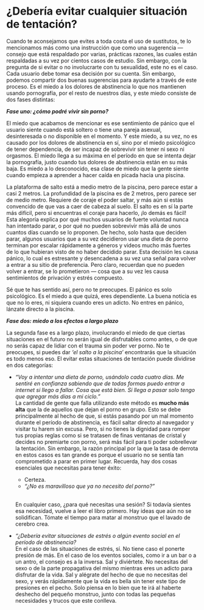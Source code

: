 # ¿Debería evitar cualquier situación de tentación? {#deberia-evitar-cualquier-situacion-de-tentacion}

Cuando te aconsejamos que evites a toda costa el uso de sustitutos, te lo mencionamos más como una instrucción que como una sugerencia — consejo que está respaldado por varias, prácticas razones, las cuales están respaldadas a su vez por cientos casos de estudio. Sin embargo, con la pregunta de si evitar o no involucrarte con tu sexualidad, este no es el caso. Cada usuario debe tomar esa decisión por su cuenta. Sin embargo, podemos compartir dos buenas sugerencias para ayudarte a través de este proceso. Es el miedo a los dolores de abstinencia lo que nos mantienen usando pornografía, por el resto de nuestros días, y este miedo consiste de dos fases distintas:

_**Fase uno: ¿cómo podré vivir sin porno?**_

El miedo que acabamos de mencionar es ese sentimiento de pánico que el usuario siente cuando está soltero o tiene una pareja asexual, desinteresada o no disponible en el momento. Y este miedo, a su vez, no es causado por los dolores de abstinencia en sí, sino por el miedo psicológico de tener dependencia, de ser incapaz de sobrevivir sin tener ni sexo ni orgasmos. El miedo llega a su máxima en el período en que se intenta dejar la pornografía, justo cuando tus dolores de abstinencia están en su más baja. Es miedo a lo desconocido, esa clase de miedo que la gente siente cuando empieza a aprender a hacer caída en picada hacia una piscina.

La plataforma de salto está a medio metro de la piscina, pero parece estar a casi 2 metros. La profundidad de la piscina es de 2 metros, pero parece ser de medio metro. Requiere de coraje el poder saltar, y más aún si estás convencido de que vas a caer de cabeza al suelo. El salto es en sí la parte más difícil, pero si encuentras el coraje para hacerlo, ¡lo demás es fácil! Esta alegoría explica por qué muchos usuarios de fuerte voluntad nunca han intentado parar, o por qué no pueden sobrevivir más allá de unos cuantos días cuando se lo proponen. De hecho, solo hasta que deciden parar, algunos usuarios que a su vez decidieron usar una dieta de porno terminan por escalar rápidamente a géneros y videos mucho más fuertes de lo que hubieran visto de no haber decidido parar. Esta decisión les causa pánico, lo cual es estresante y desencadena a su vez una señal para volver a entrar a su sitio de preferencia. Pero claro, recuerdan que no pueden volver a entrar, se lo prometieron — cosa que a su vez les causa sentimientos de privación y estrés compuesto.

Sé que te has sentido así, pero no te preocupes. El pánico es solo psicológico. Es el miedo a que quizá, eres dependiente. La buena noticia es que no lo eres, ni siquiera cuando eres un adicto. No entres en pánico, lánzate directo a la piscina.

_**Fase dos: miedo a los efectos a largo plazo**_

La segunda fase es a largo plazo, involucrando el miedo de que ciertas situaciones en el futuro no serán igual de disfrutables como antes, o de que no serás capaz de lidiar con el trauma sin poder ver porno. No te preocupes, si puedes dar _'el salto a la piscina'_ encontrarás que la situación es todo menos eso. El evitar estas situaciones de tentación puede dividirse en dos categorías:

* _"Voy a intentar una dieta de porno, usándolo cada cuatro días. Me sentiré en confianza sabiendo que de todas formas puedo entrar a internet si llego a fallar. Cosa que está bien. Si llega a pasar solo tengo que agregar más días a mi ciclo."_  
La cantidad de gente que falla utilizando este método es **mucho más alta** que la de aquellos que dejan el porno en grupo. Esto se debe principalmente al hecho de que, si estás pasando por un mal momento durante el período de abstinencia, es fácil saltar directo al navegador y visitar tu harem sin excusa. Pero, si no tienes la dignidad para romper tus propias reglas como si se tratasen de finas ventanas de cristal y decides no premiarte con porno, será más fácil para ti poder sobrellevar la tentación. Sin embargo, la razón principal por la que la tasa de derrota en estos casos es tan grande es porque el usuario no se sentía tan comprometido a parar en primer lugar. Recuerda, hay dos cosas esenciales que necesitas para tener éxito:  
    * Certeza.
    * _"¿No es maravilloso que ya no necesito del porno?"_

    \   
    En cualquier caso, ¿para qué necesitas una sesión? Si todavía sientes esa necesidad, vuelve a leer el libro primero. Hay ideas que aún no se solidifican. Tómate el tiempo para matar al monstruo que el lavado de cerebro crea.

* *"¿Debería evitar situaciones de estrés o algún evento social en el período de abstinencia?*  
En el caso de las situaciones de estrés, sí. No tiene caso el ponerte presión de más. En el caso de los eventos sociales, como ir a un bar o a un antro, el consejo es a la inversa. Sal y diviértete. No necesitas del sexo o de la parte propagativa del mismo mientras eres un adicto para disfrutar de la vida. Sal y alégrate del hecho de que no necesitas del sexo, y verás rápidamente que la vida es bella sin tener este tipo de presiones en el pecho. Solo piensa en lo bien que te irá al haberte deshecho del pequeño monstruo, junto con todas las pequeñas necesidades y trucos que este conlleva.
